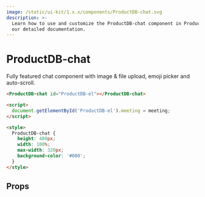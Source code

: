 ```yaml
---
image: /static/ui-kit/1.x.x/components/ProductDB-chat.svg
description: >-
  Learn how to use and customize the ProductDB-chat component in ProductDB's UI Kit with
  our detailed documentation.
---
```


# ProductDB-chat

Fully featured chat component with image & file upload, emoji picker and auto-scroll.

```html
<ProductDB-chat id="ProductDB-el"></ProductDB-chat>

<script>
  document.getElementById('ProductDB-el').meeting = meeting;
</script>

<style>
  ProductDB-chat {
    height: 480px;
    width: 100%;
    max-width: 320px;
    background-color: '#000';
  }
</style>
```

## Props

<PropsTable of="ProductDB-chat" />

<head>
  <title>UI Kit ProductDB-chat</title>
</head>
